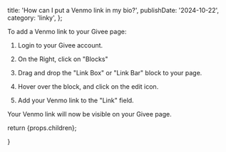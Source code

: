
  title: 'How can I put a Venmo link in my bio?',
  publishDate: '2024-10-22',
  category: 'linky',
};

To add a Venmo link to your Givee page:

1. Login to your Givee account.

2. On the Right, click on "Blocks"

3. Drag and drop the "Link Box" or "Link Bar" block to your page.

4. Hover over the block, and click on the edit icon.

5. Add your Venmo link to the "Link" field.

Your Venmo link will now be visible on your Givee page.

return <ArticleTemplate meta={metadata}>{props.children}</ArticleTemplate>;

}
